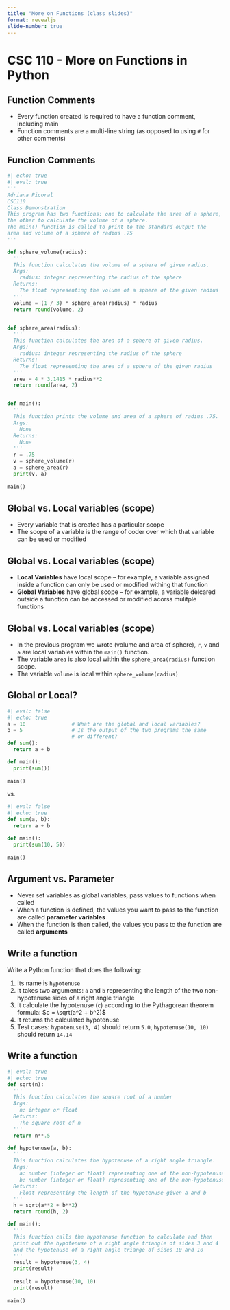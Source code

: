 ```yaml
---
title: "More on Functions (class slides)"
format: revealjs
slide-number: true
---
```


# CSC 110 - More on Functions in Python

## Function Comments

-   Every function created is required to have a function comment, including main
-   Function comments are a multi-line string (as opposed to using `#` for other comments)

## Function Comments

```python
#| echo: true
#| eval: true
'''
Adriana Picoral
CSC110
Class Demonstration
This program has two functions: one to calculate the area of a sphere,
the other to calculate the volume of a sphere.
The main() function is called to print to the standard output the
area and volume of a sphere of radius .75
'''

def sphere_volume(radius):
  '''
  This function calculates the volume of a sphere of given radius.
  Args:
    radius: integer representing the radius of the sphere
  Returns:
    The float representing the volume of a sphere of the given radius
  '''
  volume = (1 / 3) * sphere_area(radius) * radius
  return round(volume, 2)


def sphere_area(radius):
  '''
  This function calculates the area of a sphere of given radius.
  Args:
    radius: integer representing the radius of the sphere
  Returns:
    The float representing the area of a sphere of the given radius
  '''
  area = 4 * 3.1415 * radius**2
  return round(area, 2)


def main():
  '''
  This function prints the volume and area of a sphere of radius .75.
  Args:
    None
  Returns:
    None
  '''
  r = .75
  v = sphere_volume(r)
  a = sphere_area(r)
  print(v, a)
  
main()
```

## Global vs. Local variables (scope)

-   Every variable that is created has a particular scope
-   The scope of a variable is the range of coder over which that variable can be used or modified

## Global vs. Local variables (scope)

-   **Local Variables** have local scope -- for example, a variable assigned inside a function can only be used or modified withing that function
-   **Global Variables** have global scope -- for example, a variable delcared outside a function can be accessed or modified acorss mulitple functions

## Global vs. Local variables (scope)

-   In the previous program we wrote (volume and area of sphere), `r`, `v` and `a` are local variables within the `main()` function.
-   The variable `area` is also local within the `sphere_area(radius)` function scope.
-   The variable `volume` is local within `sphere_volume(radius)`

## Global or Local?

```python
#| eval: false
#| echo: true
a = 10               # What are the global and local variables?
b = 5                # Is the output of the two programs the same 
                     # or different?
def sum():
  return a + b

def main():
  print(sum())
  
main()
```

vs.

```python
#| eval: false
#| echo: true
def sum(a, b):
  return a + b

def main():
  print(sum(10, 5))
  
main()
```

## Argument vs. Parameter

-   Never set variables as global variables, pass values to functions when called
-   When a function is defined, the values you want to pass to the function are called **parameter variables**
-   When the function is then called, the values you pass to the function are called **arguments**

## Write a function

Write a Python function that does the following:

1.  Its name is `hypotenuse`
2.  It takes two arguments: `a` and `b` representing the length of the two non-hypotenuse sides of a right angle triangle
3.  It calculate the hypotenuse (`c`) according to the Pythagorean theorem formula: $c = \sqrt(a^2 + b^2)$
4.  It returns the calculated hypotenuse
5.  Test cases: `hypotenuse(3, 4)` should return `5.0`, `hypotenuse(10, 10)` should return `14.14`

## Write a function

```python
#| eval: true
#| echo: true
def sqrt(n):
  '''
  This function calculates the square root of a number
  Args:
    n: integer or float
  Returns:
    The square root of n
  '''
  return n**.5

def hypotenuse(a, b):
  '''
  This function calculates the hypotenuse of a right angle triangle.
  Args:
    a: number (integer or float) representing one of the non-hypotenuse sides
    b: number (integer or float) representing one of the non-hypotenuse sides
  Returns:
    Float representing the length of the hypotenuse given a and b
  ''' 
  h = sqrt(a**2 + b**2)
  return round(h, 2)

def main():
  '''
  This function calls the hypotenuse function to calculate and then
  print out the hypotenuse of a right angle triangle of sides 3 and 4
  and the hypotenuse of a right angle triange of sides 10 and 10
  '''
  result = hypotenuse(3, 4)
  print(result)
  
  result = hypotenuse(10, 10)
  print(result)
  
main()
```
